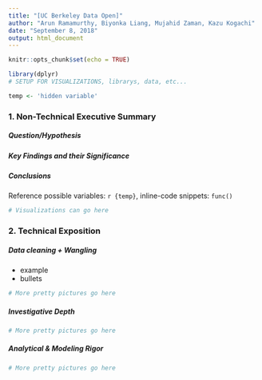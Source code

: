 ```yaml
---
title: "[UC Berkeley Data Open]"
author: "Arun Ramamurthy, Biyonka Liang, Mujahid Zaman, Kazu Kogachi"
date: "September 8, 2018"
output: html_document
---
```


```r
knitr::opts_chunk$set(echo = TRUE)

library(dplyr)
# SETUP FOR VISUALIZATIONS, librarys, data, etc...

temp <- 'hidden variable'
```

### 1. Non-Technical Executive Summary
##### Question/Hypothesis

##### Key Findings and their Significance

##### Conclusions

Reference possible variables: `r {temp}`, inline-code snippets: `func()`

```r
# Visualizations can go here
```

### 2. Technical Exposition
##### Data cleaning + Wangling
- example
- bullets

```r
# More pretty pictures go here
```

##### Investigative Depth 

```r
# More pretty pictures go here
```

##### Analytical & Modeling Rigor

```r
# More pretty pictures go here
```


